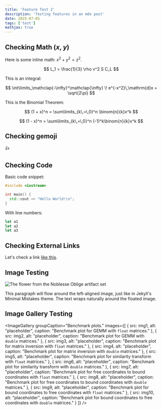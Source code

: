 ```yaml
---
title: 'Feature Test 2'
description: 'Testing features in an mdx post'
date: 2025-07-05
tags: ['test']
mathjax: true
---
```









## Checking Math ($x$, $y$)

Here is some inline math: $x^2 + y^2 = z^2$.

$$
L_1 = \frac{1}{3} \rho v^2 S C_L
$$

This is an integral:

$$
\int\limits_\mathclap{-\infty}^\mathclap{\infty} \! e^{-x^2}\,\mathrm{d}x = \sqrt{2\pi}
$$

This is the Binomial Theorem:

$$
(1 + x)^n = \sum\limits_{k\,=\,0}^n \binom{n}{k}x^k
$$

$$
(1 - x)^n = \sum\limits_{k\,=\,0}^n (-1)^k\binom{n}{k}x^k
$$

## Checking gemoji

:+1:

## Checking Code

Basic code snippet:

```cpp
#include <iostream>

int main() {
  std::cout << "Hello World!\n";
}
```

With line numbers:

```js showLineNumbers=true
let a1
let a2
let a3
```

## Checking External Links

Let's check a link [like this](https://www.mathjax.org/).

## Image Testing

<Image 
  src={royalFlora} 
  alt="The flower from the Noblesse Oblige artifact set"
  width={200}
  class="align-left"
/>

This paragraph will flow around the left-aligned image, just like in Jekyll's Minimal Mistakes theme. The text wraps naturally around the floated image.

<div class="clear-float"></div>

## Image Gallery Testing

<ImageGallery
  groupCaption="Benchmark plots."
  images={[
    {
      src: img1,
      alt: "placeholder",
      caption: "Benchmark plot for GEMM with <code>float</code> matrices."
    },
    {
      src: img2,
      alt: "placeholder",
      caption: "Benchmark plot for GEMM with <code>double</code> matrices."
    },
    {
      src: img3,
      alt: "placeholder",
      caption: "Benchmark plot for matrix inversion with <code>float</code> matrices."
    },
    {
      src: img4,
      alt: "placeholder",
      caption: "Benchmark plot for matrix inversion with <code>double</code> matrices."
    },
    {
      src: img5,
      alt: "placeholder",
      caption: "Benchmark plot for similarity transform with <code>float</code> matrices."
    },
    {
      src: img6,
      alt: "placeholder",
      caption: "Benchmark plot for similarity transform with <code>double</code> matrices."
    },
    {
      src: img7,
      alt: "placeholder",
      caption: "Benchmark plot for free coordinates to bound coordinates with <code>float</code> matrices."
    },
    {
      src: img8,
      alt: "placeholder",
      caption: "Benchmark plot for free coordinates to bound coordinates with <code>double</code> matrices."
    },
    {
      src: img9,
      alt: "placeholder",
      caption: "Benchmark plot for bound coordinates to free coordinates with <code>float</code> matrices."
    },
    {
      src: img10,
      alt: "placeholder",
      caption: "Benchmark plot for bound coordinates to free coordinates with <code>double</code> matrices."
    }
  ]}
/>

